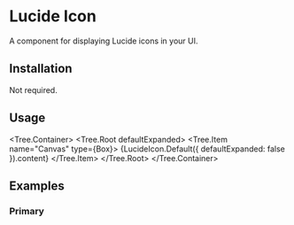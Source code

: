 
# Lucide Icon

A component for displaying Lucide icons in your UI.

<ComponentsTabs component={LucideIcon.Default()} />

## Installation

Not required.

## Usage

<Tree.Container>
  <Tree.Root defaultExpanded>
    <Tree.Item name="Canvas" type={Box}>
      {LucideIcon.Default({ defaultExpanded: false }).content}
    </Tree.Item>
  </Tree.Root>
</Tree.Container>

## Examples

### Primary

<ComponentsTabs component={LucideIcon.Default()} />
